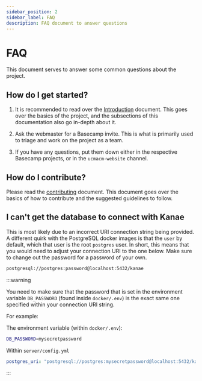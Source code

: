```yaml
---
sidebar_position: 2
sidebar_label: FAQ
description: FAQ document to answer questions
---
```


# FAQ

This document serves to answer some common questions about the project.

## How do I get started?

1. It is recommended to read over the [Introduction](./index.mdx#introduction) document. This goes over the basics of the project,
and the subsections of this documentation also go in-depth about it.

2. Ask the webmaster for a Basecamp invite. This is what is primarily used to triage and work on the project as a team.

3. If you have any questions, put them down either in the respective Basecamp projects, or in the `ucmacm-website` channel.

## How do I contribute?

Please read the [contributing](https://github.com/UCMercedACM/kanae/blob/main/.github/CONTRIBUTING.md) document.
This document goes over the basics of how to contribute
and the suggested guidelines to follow.

## I can't get the database to connect with Kanae

This is most likely due to an incorrect URI connection string being provided.
A different quirk with the PostgreSQL docker images is that the `user` by default, which that user is the root `postgres` user.
In short, this means that you would need to adjust your connection URI to the one below. Make sure to change out the password for a password of your own.

```bash
postgresql://postgres:password@localhost:5432/kanae
```

:::warning

You need to make sure that the password that is set in the environment variable `DB_PASSWORD` (found inside `docker/.env`) is the exact same one specified
within your connection URI string.

For example:

The environment variable (within `docker/.env`):

```bash
DB_PASSWORD=mysecretpassword
```

Within `server/config.yml`

```yaml
postgres_uri: "postgresql://postgres:mysecretpassword@localhost:5432/kanae"
```

:::
